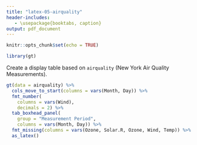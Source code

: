```yaml
---
title: "latex-05-airquality"
header-includes:
   - \usepackage{booktabs, caption}
output: pdf_document
---
```

  
```r
knitr::opts_chunk$set(echo = TRUE)

library(gt)
```

Create a display table based on `airquality` (New York Air Quality Measurements).

```r
gt(data = airquality) %>%
  cols_move_to_start(columns = vars(Month, Day)) %>%
  fmt_number(
    columns = vars(Wind),
    decimals = 2) %>%
  tab_boxhead_panel(
    group = "Measurement Period",
    columns = vars(Month, Day)) %>%
  fmt_missing(columns = vars(Ozone, Solar.R, Ozone, Wind, Temp)) %>%
  as_latex()
```
